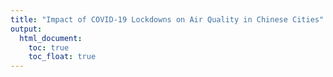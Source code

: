 ```yaml
---
title: "Impact of COVID-19 Lockdowns on Air Quality in Chinese Cities"
output: 
  html_document:
    toc: true
    toc_float: true
---
```






